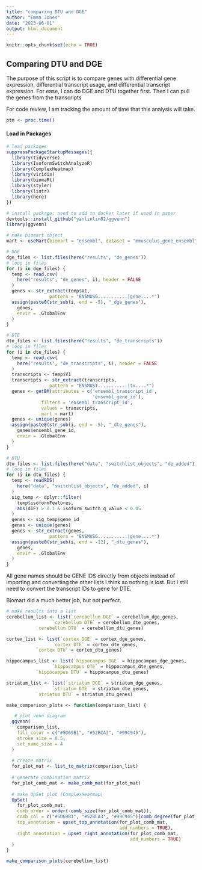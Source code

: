 ```yaml
---
title: "comparing DTU and DGE"
author: "Emma Jones"
date: "2023-06-01"
output: html_document
---
```


```r
knitr::opts_chunk$set(echo = TRUE)
```

## Comparing DTU and DGE

The purpose of this script is to compare genes with differential gene expression, differential transcript usage, and differential transcript expression. For ease, I can do DGE and DTU together first. Then I can pull the genes from the transcripts

For code review, I am tracking the amount of time that this analysis will take.

```r
ptm <- proc.time()
```

#### Load in Packages

```r
# load packages
suppressPackageStartupMessages({
  library(tidyverse)
  library(IsoformSwitchAnalyzeR)
  library(ComplexHeatmap)
  library(viridis)
  library(biomaRt)
  library(styler)
  library(lintr)
  library(here)
})

# install package; need to add to docker later if used in paper
devtools::install_github("yanlinlin82/ggvenn")
library(ggvenn)

# make biomart object
mart <- useMart(biomart = "ensembl", dataset = "mmusculus_gene_ensembl")
```


```r
# DGE
dge_files <- list.files(here("results", "de_genes"))
# loop in files
for (i in dge_files) {
  temp <- read.csv(
    here("results", "de_genes", i), header = FALSE
  )
  genes <- str_extract(temp$V1,
                pattern = "ENSMUSG...........|gene....*")
  assign(paste0(str_sub(i, end = -5), "_dge_genes"),
    genes,
    envir = .GlobalEnv
  )
}

# DTE
dte_files <- list.files(here("results", "de_transcripts"))
# loop in files
for (i in dte_files) {
  temp <- read.csv(
    here("results", "de_transcripts", i), header = FALSE
  )
  transcripts <- temp$V1
  transcripts <- str_extract(transcripts,
                pattern = "ENSMUST...........|tx....*")
  genes <- getBM(attributes = c('ensembl_transcript_id',
                                'ensembl_gene_id'),
             filters = 'ensembl_transcript_id', 
             values = transcripts,
             mart = mart)
  genes <- unique(genes)
  assign(paste0(str_sub(i, end = -5), "_dte_genes"),
    genes$ensembl_gene_id,
    envir = .GlobalEnv
  )
}

# DTU
dtu_files <- list.files(here("data", "switchlist_objects", "de_added"))
# loop in files
for (i in dtu_files) {
  temp <- readRDS(
    here("data", "switchlist_objects", "de_added", i)
  )
  sig_temp <- dplyr::filter(
    temp$isoformFeatures,
    abs(dIF) > 0.1 & isoform_switch_q_value < 0.05
  )
  genes <- sig_temp$gene_id
  genes <- unique(genes)
  genes <- str_extract(genes,
                pattern = "ENSMUSG...........|gene....*")
  assign(paste0(str_sub(i, end = -12), "_dtu_genes"),
    genes,
    envir = .GlobalEnv
  )
}
```

All gene names should be GENE IDS directly from objects instead of importing and converting the other lists I think so nothing is lost. But I still need to convert the transcript IDs to gene for DTE.

Biomart did a much better job, but not perfect. 



```r
# make results into a list
cerebellum_list <- list(`cerebellum DGE` = cerebellum_dge_genes,
                 `cerebellum DTE` = cerebellum_dte_genes,
           `cerebellum DTU` = cerebellum_dtu_genes)

cortex_list <- list(`cortex DGE` = cortex_dge_genes,
                 `cortex DTE` = cortex_dte_genes,
           `cortex DTU` = cortex_dtu_genes)

hippocampus_list <- list(`hippocampus DGE` = hippocampus_dge_genes,
                 `hippocampus DTE` = hippocampus_dte_genes,
           `hippocampus DTU` = hippocampus_dtu_genes)

striatum_list <- list(`striatum DGE` = striatum_dge_genes,
                 `striatum DTE` = striatum_dte_genes,
           `striatum DTU` = striatum_dtu_genes)
```

```r

make_comparison_plots <- function(comparison_list) {

   # plot venn diagram
  ggvenn(
    comparison_list,
    fill_color = c("#5D69B1", "#52BCA3", "#99C945"),
    stroke_size = 0.5,
    set_name_size = 4
  )
  
  # create matrix
  for_plot_mat <- list_to_matrix(comparison_list)
  
  # generate combination matrix
  for_plot_comb_mat <- make_comb_mat(for_plot_mat)
  
  # make UpSet plot (ComplexHeatmap)
  UpSet(
    for_plot_comb_mat,
    comb_order = order(-comb_size(for_plot_comb_mat)),
    comb_col = c("#5D69B1", "#52BCA3", "#99C945")[comb_degree(for_plot_comb_mat)],
    top_annotation = upset_top_annotation(for_plot_comb_mat,
                                          add_numbers = TRUE),
    right_annotation = upset_right_annotation(for_plot_comb_mat,
                                              add_numbers = TRUE)
  )
}

make_comparison_plots(cerebellum_list)
```

